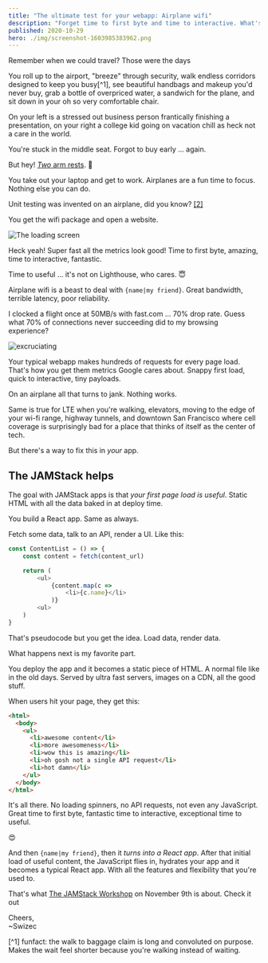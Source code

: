 ```yaml
---
title: "The ultimate test for your webapp: Airplane wifi"
description: "Forget time to first byte and time to interactive. What's your time to useful?"
published: 2020-10-29
hero: ./img/screenshot-1603985383962.png
---
```


Remember when we could travel? Those were the days

You roll up to the airport, "breeze" through security, walk endless corridors designed to keep you busy[^1], see beautiful handbags and makeup you'd never buy, grab a bottle of overpriced water, a sandwich for the plane, and sit down in your oh so very comfortable chair.

On your left is a stressed out business person frantically finishing a presentation, on your right a college kid going on vacation chill as heck not a care in the world.

You're stuck in the middle seat. Forgot to buy early ... again.

But hey! [_Two_ arm rests](https://youtu.be/fSgJv55x6-4). 🤘

You take out your laptop and get to work. Airplanes are a fun time to focus. Nothing else you can do.

Unit testing was invented on an airplane, did you know? [\[2\]](https://www.zdnet.com/article/kent-beck-we-thought-we-were-just-programming-on-an-airplane/)

You get the wifi package and open a website.

![The loading screen](./img/The-loading-screenjh38b4.gif)

Heck yeah! Super fast all the metrics look good! Time to first byte, amazing, time to interactive, fantastic.

Time to useful ... it's not on Lighthouse, who cares. 😇

Airplane wifi is a beast to deal with `{name|my friend}`. Great bandwidth, terrible latency, poor reliability.

I clocked a flight once at 50MB/s with fast.com ... 70% drop rate. Guess what 70% of connections never succeeding did to my browsing experience?

![excruciating](giphy:excruciating)

Your typical webapp makes hundreds of requests for every page load. That's how you get them metrics Google cares about. Snappy first load, quick to interactive, tiny payloads.

On an airplane all that turns to jank. Nothing works.

Same is true for LTE when you're walking, elevators, moving to the edge of your wi-fi range, highway tunnels, and downtown San Francisco where cell coverage is surprisingly bad for a place that thinks of itself as the center of tech.

But there's a way to fix this in _your_ app.

## The JAMStack helps

The goal with JAMStack apps is that _your first page load is useful_. Static HTML with all the data baked in at deploy time.

You build a React app. Same as always.

Fetch some data, talk to an API, render a UI. Like this:

```javascript
const ContentList = () => {
	const content = fetch(content_url)

	return (
		<ul>
			{content.map(c =>
				<li>{c.name}</li>
			)}
		<ul>
	)
}
```

That's pseudocode but you get the idea. Load data, render data.

What happens next is my favorite part.

You deploy the app and it becomes a static piece of HTML. A normal file like in the old days. Served by ultra fast servers, images on a CDN, all the good stuff.

When users hit your page, they get this:

```html
<html>
  <body>
    <ul>
      <li>awesome content</li>
      <li>more awesomeness</li>
      <li>wow this is amazing</li>
      <li>oh gosh not a single API request</li>
      <li>hot damn</li>
    </ul>
  </body>
</html>
```

It's all there. No loading spinners, no API requests, not even any JavaScript. Great time to first byte, fantastic time to interactive, exceptional time to useful.

😍

And then `{name|my friend}`, then it _turns into a React app_. After that initial load of useful content, the JavaScript flies in, hydrates your app and it becomes a typical React app. With all the features and flexibility that you're used to.

That's what [The JAMStack Workshop](https://gum.co/PdwnF) on November 9th is about. Check it out

Cheers,<br/>
~Swizec

[^1] funfact: the walk to baggage claim is long and convoluted on purpose. Makes the wait feel shorter because you're walking instead of waiting.